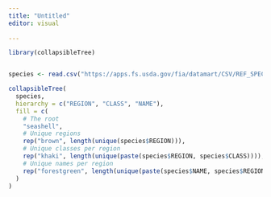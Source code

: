 ```yaml
---
title: "Untitled"
editor: visual
  
---
```


```r
library(collapsibleTree)


species <- read.csv("https://apps.fs.usda.gov/fia/datamart/CSV/REF_SPECIES_GROUP.csv")

collapsibleTree(
  species,
  hierarchy = c("REGION", "CLASS", "NAME"),
  fill = c(
    # The root
    "seashell",
    # Unique regions
    rep("brown", length(unique(species$REGION))),
    # Unique classes per region
    rep("khaki", length(unique(paste(species$REGION, species$CLASS)))),
    # Unique names per region
    rep("forestgreen", length(unique(paste(species$NAME, species$REGION))))
  )
)

``` 
